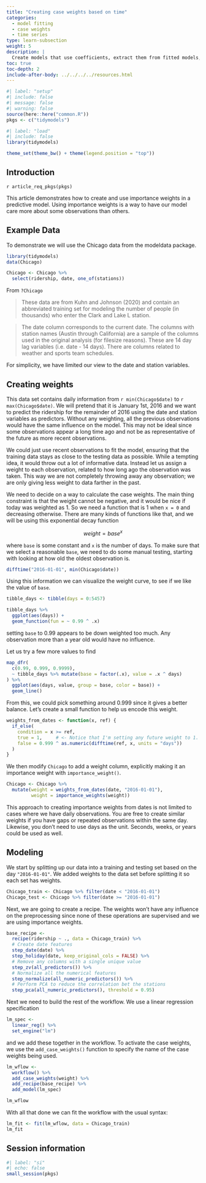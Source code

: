 ```yaml
---
title: "Creating case weights based on time"
categories:
  - model fitting
  - case weights
  - time series
type: learn-subsection
weight: 5
description: | 
  Create models that use coefficients, extract them from fitted models, and visualize them.
toc: true
toc-depth: 2
include-after-body: ../../../../resources.html
---
```


```r
#| label: "setup"
#| include: false
#| message: false
#| warning: false
source(here::here("common.R"))
pkgs <- c("tidymodels")
```
  
```r
#| label: "load"
#| include: false
library(tidymodels)

theme_set(theme_bw() + theme(legend.position = "top"))
```

## Introduction

`r article_req_pkgs(pkgs)`

This article demonstrates how to create and use importance weights in a predictive model. Using importance weights is a way to have our model care more about some observations than others.

## Example Data

To demonstrate we will use the Chicago data from the modeldata package.

```r
library(tidymodels)
data(Chicago)

Chicago <- Chicago %>%
  select(ridership, date, one_of(stations))
```

From `?Chicago`

> These data are from Kuhn and Johnson (2020) and contain an abbreviated training set for modeling the number of people (in thousands) who enter the Clark and Lake L station.

> The date column corresponds to the current date. The columns with station names (Austin through California) are a sample of the columns used in the original analysis (for filesize reasons). These are 14 day lag variables (i.e. date - 14 days). There are columns related to weather and sports team schedules.

For simplicity, we have limited our view to the date and station variables.

## Creating weights

This data set contains daily information from `r min(Chicago$date)` to `r max(Chicago$date)`. We will pretend that it is January 1st, 2016 and we want to predict the ridership for the remainder of 2016 using the date and station variables as predictors. Without any weighting, all the previous observations would have the same influence on the model. This may not be ideal since some observations appear a long time ago and not be as representative of the future as more recent observations. 

We could just use recent observations to fit the model, ensuring that the training data stays as close to the testing data as possible. While a tempting idea, it would throw out a lot of informative data. Instead let us assign a weight to each observation, related to how long ago the observation was taken. This way we are not completely throwing away any observation; we are only giving less weight to data farther in the past. 

We need to decide on a way to calculate the case weights. The main thing constraint is that the weight cannot be negative, and it would be nice if today was weighted as 1. So we need a function that is 1 when `x = 0` and decreasing otherwise. There are many kinds of functions like that, and we will be using this exponential decay function

$$ weight = base ^ x $$

where `base` is some constant and `x` is the number of days. To make sure that we select a reasonable `base`, we need to do some manual testing, starting with looking at how old the oldest observation is.

```r
difftime("2016-01-01", min(Chicago$date))
```

Using this information we can visualize the weight curve, to see if we like the value of `base`.

```r
tibble_days <- tibble(days = 0:5457)

tibble_days %>%
  ggplot(aes(days)) +
  geom_function(fun = ~ 0.99 ^ .x)
```

setting `base` to 0.99 appears to be down weighted too much. Any observation more than a year old would have no influence.

Let us try a few more values to find 

```r
map_dfr(
  c(0.99, 0.999, 0.9999),
  ~ tibble_days %>% mutate(base = factor(.x), value = .x ^ days)
) %>%
  ggplot(aes(days, value, group = base, color = base)) +
  geom_line()
```

From this, we could pick something around 0.999 since it gives a better balance. Let's create a small function to help us encode this weight. 

```r
weights_from_dates <- function(x, ref) {
  if_else(
    condition = x >= ref,
    true = 1,     # <- Notice that I'm setting any future weight to 1.
    false = 0.999 ^ as.numeric(difftime(ref, x, units = "days"))
  )
}
```

We then modify `Chicago` to add a weight column, explicitly making it an importance weight with `importance_weight()`.

```r
Chicago <- Chicago %>%
  mutate(weight = weights_from_dates(date, "2016-01-01"),
         weight = importance_weights(weight))
```

This approach to creating importance weights from dates is not limited to cases where we have daily observations. You are free to create similar weights if you have gaps or repeated observations within the same day. Likewise, you don't need to use days as the unit. Seconds, weeks, or years could be used as well.

## Modeling

We start by splitting up our data into a training and testing set based on the day `"2016-01-01"`. We added weights to the data set before splitting it so each set has weights.

```r
Chicago_train <- Chicago %>% filter(date < "2016-01-01")
Chicago_test <- Chicago %>% filter(date >= "2016-01-01")
```

Next, we are going to create a recipe. The weights won't have any influence on the preprocessing since none of these operations are supervised and we are using importance weights.

```r
base_recipe <-
  recipe(ridership ~ ., data = Chicago_train) %>%
  # Create date features
  step_date(date) %>%
  step_holiday(date, keep_original_cols = FALSE) %>%
  # Remove any columns with a single unique value
  step_zv(all_predictors()) %>%
  # Normalize all the numerical features
  step_normalize(all_numeric_predictors()) %>%
  # Perform PCA to reduce the correlation bet the stations
  step_pca(all_numeric_predictors(), threshold = 0.95)
```

Next we need to build the rest of the workflow. We use a linear regression specification

```r
lm_spec <-
  linear_reg() %>%
  set_engine("lm")
```

and we add these together in the workflow. To activate the case weights, we use the `add_case_weights()` function to specify the name of the case weights being used.

```r
lm_wflow <-
  workflow() %>% 
  add_case_weights(weight) %>%
  add_recipe(base_recipe) %>%
  add_model(lm_spec)

lm_wflow
```

With all that done we can fit the workflow with the usual syntax: 

```r
lm_fit <- fit(lm_wflow, data = Chicago_train)
lm_fit
```

## Session information {#session-info}

```r
#| label: "si"
#| echo: false
small_session(pkgs)
```
